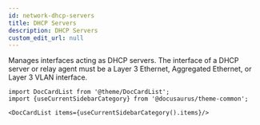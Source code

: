 ```yaml
---
id: network-dhcp-servers
title: DHCP Servers
description: DHCP Servers
custom_edit_url: null
---
```




Manages interfaces acting as DHCP servers. The interface of a DHCP server or relay agent
must be a Layer 3 Ethernet, Aggregated Ethernet, or Layer 3 VLAN interface.




```mdx-code-block
import DocCardList from '@theme/DocCardList';
import {useCurrentSidebarCategory} from '@docusaurus/theme-common';

<DocCardList items={useCurrentSidebarCategory().items}/>
```
      